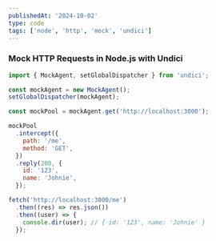 ```yaml
---
publishedAt: '2024-10-02'
type: code
tags: ['node', 'http', 'mock', 'undici']
---
```


### Mock HTTP Requests in Node.js with Undici

```js
import { MockAgent, setGlobalDispatcher } from 'undici';

const mockAgent = new MockAgent();
setGlobalDispatcher(mockAgent);

const mockPool = mockAgent.get('http://localhost:3000');

mockPool
  .intercept({
    path: '/me',
    method: 'GET',
  })
  .reply(200, {
    id: '123',
    name: 'Johnie',
  });

fetch('http://localhost:3000/me')
  .then((res) => res.json())
  .then((user) => {
    console.dir(user); // { id: '123', name: 'Johnie' }
  });
```

